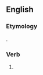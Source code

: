 ==English==

===Etymology===
{{suffix|en|throw|est|nocat=1}}.

===Verb===
{{head|en|verb form}}

# {{en-archaic second-person singular of|throw|lang=en}}